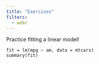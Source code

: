 ```yaml
---
title: "Exercises"
filters:
  - webr
---
```


Practice fitting a linear model!

```webr-r
fit = lm(mpg ~ am, data = mtcars)
summary(fit)
```